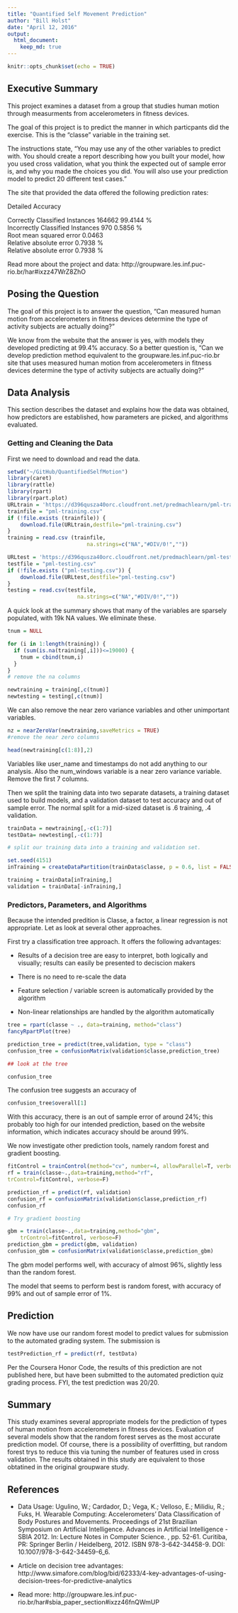 ```yaml
---
title: "Quantified Self Movement Prediction"
author: "Bill Holst"
date: "April 12, 2016"
output:
  html_document:
    keep_md: true
---
```


```r
knitr::opts_chunk$set(echo = TRUE)
```

## Executive Summary

This project examines a dataset from a group that studies human motion through measurments from accelerometers in fitness devices. 

The goal of this project is to predict the manner in which particpants did the exercise. This is the "classe" variable in the training set. 

The instructions state, "You may use any of the other variables to predict with. You should create a report describing how you built your model, how you used cross validation, what you think the expected out of sample error is, and why you made the choices you did. You will also use your prediction model to predict 20 different test cases."

The site that provided the data offered the following prediction rates:

Detailed Accuracy  
  
Correctly Classified Instances	 164662	 99.4144 %  
Incorrectly Classified Instances	  970	  0.5856 %  
Root mean squared error	0.0463  	
Relative absolute error	0.7938 %	
Relative absolute error	0.7938 %	

Read more about the project and data: http://groupware.les.inf.puc-rio.br/har#ixzz47WrZ8ZhO

## Posing the Question

The goal of this project is to answer the question, "Can measured human motion from accelerometers in fitness devices determine the type of activity subjects are actually doing?"

We know from the website that the answer is yes, with models they developed predicting at 99.4% accuracy. So a better question is, "Can we develop prediction method equivalent to the groupware.les.inf.puc-rio.br site that uses measured human motion from accelerometers in fitness devices determine the type of activity subjects are actually doing?"





## Data Analysis

This section describes the dataset and explains how the data was obtained, how predictors are established, how parameters are picked, and algorithms evaluated.

### Getting and Cleaning the Data

First we need to download and read the data.

```r

setwd("~/GitHub/QuantifiedSelfMotion")
library(caret)
library(rattle)
library(rpart)
library(rpart.plot)
URLtrain = 'https://d396qusza40orc.cloudfront.net/predmachlearn/pml-training.csv'
trainfile = "pml-training.csv"
if (!file.exists (trainfile)) {
    download.file(URLtrain,destfile="pml-training.csv")
}  
training = read.csv (trainfile,
                         na.strings=c("NA","#DIV/0!",""))

URLtest = 'https://d396qusza40orc.cloudfront.net/predmachlearn/pml-testing.csv'
testfile = "pml-testing.csv"
if (!file.exists ("pml-testing.csv")) {
    download.file(URLtest,destfile="pml-testing.csv")
}  
testing = read.csv(testfile,
                      na.strings=c("NA","#DIV/0!",""))

```

A quick look at the summary shows that many of the variables are sparsely populated, with 19k NA values. We eliminate these.

```r
tnum = NULL

for (i in 1:length(training)) {
  if (sum(is.na(training[,i]))<=19000) {
    tnum = cbind(tnum,i) 
  }
}
# remove the na columns

newtraining = training[,c(tnum)]
newtesting = testing[,c(tnum)]

```

We can also remove the near zero variance variables and other unimportant variables. 

```r

nz = nearZeroVar(newtraining,saveMetrics = TRUE)
#remove the near zero columns

head(newtraining[c(1:8)],2)

```

Variables like user_name and timestamps do not add anything to our analysis. Also the num_windows variable is a near zero variance variable. Remove the first 7 columns.

Then we split the training data into two separate datasets, a training dataset used to build models, and a validation dataset to test accuracy and out of sample error. The normal split for a mid-sized dataset is .6 training, .4 validation.

```r

trainData = newtraining[,-c(1:7)]
testData= newtesting[,-c(1:7)]

# split our training data into a training and validation set.

set.seed(4151) 
inTraining = createDataPartition(trainData$classe, p = 0.6, list = FALSE)

training = trainData[inTraining,]
validation = trainData[-inTraining,]

```

### Predictors, Parameters, and Algorithms

Because the intended predition is Classe, a factor, a linear regression is not appropriate. Let as look at several other approaches.

First try a classification tree approach. It offers the following advantages:

* Results of a decision tree are easy to interpret, both logically and visually; results can easily be presented to deciscion makers

* There is no need to re-scale the data

* Feature selection / variable screen is automatically provided by the algorithm

* Non-linear relationships are handled by the algorithm automatically


```r



tree = rpart(classe ~ ., data=training, method="class")
fancyRpartPlot(tree)

prediction_tree = predict(tree,validation, type = "class")
confusion_tree = confusionMatrix(validation$classe,prediction_tree)

## look at the tree

confusion_tree

```

The confusion tree suggests an accuracy of 
```r
confusion_tree$overall[1]
```
With this accuracy, there is an out of sample error of around 24%; this probably too high for our intended prediction, based on the website information, which indicates accuracy should be around 99%.

We now investigate other prediction tools, namely random forest and gradient boosting.

```r


fitControl = trainControl(method="cv", number=4, allowParallel=T, verbose=T)
rf = train(classe~.,data=training,method="rf",
trControl=fitControl, verbose=F)            

prediction_rf = predict(rf, validation)
confusion_rf = confusionMatrix(validation$classe,prediction_rf)
confusion_rf

# Try gradient boosting

gbm = train(classe~.,data=training,method="gbm",
    trControl=fitControl, verbose=F)    
prediction_gbm = predict(gbm, validation)
confusion_gbm = confusionMatrix(validation$classe,prediction_gbm)

```
The gbm model performs well, with accuracy of almost 96%, slightly less than the random forest. 

The model that seems to perform best is random forest, with accuracy of 99% and out of sample error of 1%.

## Prediction

We now have use our random forest model to predict values for submission to the automated grading system. The submission is 


```r

testPrediction_rf = predict(rf, testData)

```

Per the Coursera Honor Code, the results of this prediction are not published here, but have been submitted to the automated prediction quiz grading process. FYI, the test prediction was 20/20. 

## Summary

This study examines several appropriate models for the prediction of types of human motion from accelerometers in fitness devices. Evaluation of several models show that the random forest serves as the most accurate prediction model. Of course, there is a possibility of overfitting, but random forest trys to reduce this via tuning the number of features used in cross validation. The results obtained in this study are equivalent to those obtatined in the original groupware study.     

## References

 * Data Usage: Ugulino, W.; Cardador, D.; Vega, K.; Velloso, E.; Milidiu, R.; Fuks, H. Wearable Computing: Accelerometers' Data Classification of Body Postures and Movements. Proceedings of 21st Brazilian Symposium on Artificial Intelligence. Advances in Artificial Intelligence - SBIA 2012. In: Lecture Notes in Computer Science. , pp. 52-61. Curitiba, PR: Springer Berlin / Heidelberg, 2012. ISBN 978-3-642-34458-9. DOI: 10.1007/978-3-642-34459-6_6. 

 * Article on decision tree advantages: http://www.simafore.com/blog/bid/62333/4-key-advantages-of-using-decision-trees-for-predictive-analytics

* Read more: http://groupware.les.inf.puc-rio.br/har#sbia_paper_section#ixzz46fnQWmUP
